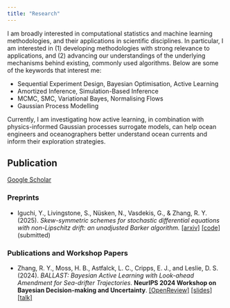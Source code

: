 ```yaml
---
title: "Research"
---
```


I am broadly interested in computational statistics and machine learning methodologies, and their applications in scientific disciplines. In particular, I am interested in (1) developing methodologies with strong relevance to applications, and (2) advancing our understandings of the underlying mechanisms behind existing, commonly used algorithms. Below are some of the keywords that interest me: 

- Sequential Experiment Design, Bayesian Optimisation, Active Learning
- Amortized Inference, Simulation-Based Inference
- MCMC, SMC, Variational Bayes, Normalising Flows
- Gaussian Process Modelling

Currently, I am investigating how active learning, in combination with physics-informed Gaussian processes surrogate models, can help ocean engineers and oceanographers better understand ocean currents and inform their exploration strategies. 

## Publication

[Google Scholar](https://scholar.google.co.uk/citations?user=iSgEv0cAAAAJ&hl=en)
      
### Preprints

- Iguchi, Y., Livingstone, S., Nüsken, N., Vasdekis, G., & Zhang, R. Y. (2025). *Skew-symmetric schemes for stochastic differential equations with non-Lipschitz drift: an unadjusted Barker algorithm.* [[arxiv]](https://arxiv.org/abs/2405.14373) [[code]](https://github.com/ShuSheng3927/skew_symmetric_SDE) (submitted)


### Publications and Workshop Papers

- Zhang, R. Y., Moss, H. B., Astfalck, L. C., Cripps, E. J., and Leslie, D. S. (2024). *BALLAST: Bayesian Active Learning with Look-ahead Amendment for Sea-drifter Trajectories*. **NeurIPS 2024 Workshop on Bayesian Decision-making and Uncertainty**. [[OpenReview]](https://openreview.net/pdf?id=sKjBnOQwtO) [[slides]](files/BALLAST_workshop.pptx) [[talk]](https://youtu.be/1W5YQzI1yaQ?si=zLQn13T3Xn0lcBgv) 